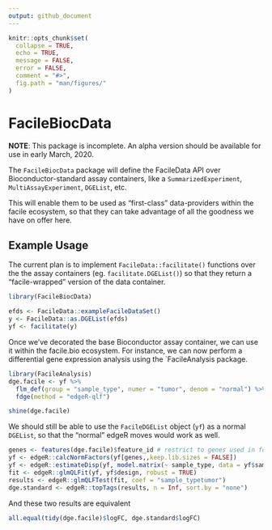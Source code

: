 ```yaml
---
output: github_document
---
```


<!-- README.md is generated from README.Rmd. Please edit that file -->

```r
knitr::opts_chunk$set(
  collapse = TRUE,
  echo = TRUE,
  message = FALSE,
  error = FALSE,
  comment = "#>",
  fig.path = "man/figures/"
)
```

# FacileBiocData

<!-- 
badges: start
checkout https://lazappi.github.io/clustree/ package for some badge-inspiration

[![Project Status](http://www.repostatus.org/badges/latest/active.svg)](http://www.repostatus.org/#active)
[![Lifecycle: Experimental](https://img.shields.io/badge/lifecycle-experimental-orange.svg)](https://www.tidyverse.org/lifecycle/#experimental)
[![Travis build status](https://travis-ci.org/facilebio/FacileBiocData.svg?branch=master)](https://travis-ci.org/facilebio/FacileBiocData)
[![Codecov test coverage](https://codecov.io/gh/facilebio/FacileBioc/branch/master/graph/badge.svg)](https://codecov.io/gh/facilebio/FacileBiocData?branch=master)

badges: end -->

**NOTE**: This package is incomplete. An alpha version should be available for
use in early March, 2020.

The `FacileBiocData` package will define the FacileData API over
Bioconductor-standard assay containers, like a `SummarizedExperiment`,
`MultiAssayExperiment`, `DGEList`, etc.

This will enable them to be used as "first-class" data-providers within the
facile ecosystem, so that they can take advantage of all the goodness we
have on offer here.

## Example Usage

The current plan is to implement `FacileData::facilitate()` functions  over the
the assay containers (eg. `facilitate.DGEList()`) so that they return a 
"facile-wrapped" version of the data container.

```r
library(FacileBiocData)

efds <- FacileData::exampleFacileDataSet()
y <- FacileData::as.DGEList(efds)
yf <- facilitate(y)
```

Once we've decorated the base Bioconductor assay container, we can use it
within the facile.bio ecosystem. For instance, we can now perform a differential
gene expression analysis using the `FacileAnalysis package.

```r
library(FacileAnalysis)
dge.facile <- yf %>% 
  flm_def(group = "sample_type", numer = "tumor", denom = "normal") %>% 
  fdge(method = "edgeR-qlf")
```

```r
shine(dge.facile)
```

We should still be able to use the `FacileDGEList` object (`yf`) as a normal
`DGEList`, so that the "normal" edgeR moves would work as well.

```r
genes <- features(dge.facile)$feature_id # restrict to genes used in fdge()
yf <- edgeR::calcNormFactors(yf[genes,,keep.lib.sizes = FALSE])
yf <- edgeR::estimateDisp(yf, model.matrix(~ sample_type, data = yf$samples))
fit <- edgeR::glmQLFit(yf, yf$design, robust = TRUE)
results <- edgeR::glmQLFTest(fit, coef = "sample_typetumor")
dge.standard <- edgeR::topTags(results, n = Inf, sort.by = "none")
```

And these two results are equivalent

```r
all.equal(tidy(dge.facile)$logFC, dge.standard$logFC)
```


[FacileAnalysis]: https://github.com/facilebio/FacileAnalysis

